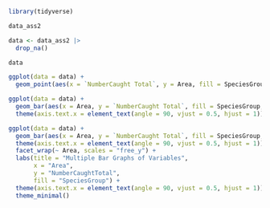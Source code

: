 ```r
library(tidyverse)
```
```r
data_ass2
```
```r
data <- data_ass2 |>
  drop_na()

data
```
```r
ggplot(data = data) + 
  geom_point(aes(x = `NumberCaught Total`, y = Area, fill = SpeciesGroup, colour = SpeciesGroup), stat = "identity")


```

```r
ggplot(data = data) + 
  geom_bar(aes(x = Area, y = `NumberCaught Total`, fill = SpeciesGroup, colour = SpeciesGroup), stat = "identity") +
  theme(axis.text.x = element_text(angle = 90, vjust = 0.5, hjust = 1))
```
```r
ggplot(data = data) + 
  geom_bar(aes(x = Area, y = `NumberCaught Total`, fill = SpeciesGroup, colour = SpeciesGroup), stat = "identity") +
  theme(axis.text.x = element_text(angle = 90, vjust = 0.5, hjust = 1)) +
  facet_wrap(~ Area, scales = "free_y") +
  labs(title = "Multiple Bar Graphs of Variables",
       x = "Area",
       y = "NumberCaughtTotal",
       fill = "SpeciesGroup") +
  theme(axis.text.x = element_text(angle = 90, vjust = 0.5, hjust = 1))
  theme_minimal()
  
```
```r

```


